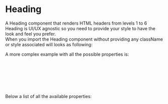 
<Meta title="DCXLibrary/Typography/Heading/Documentation" />

# Heading

A Heading component that renders HTML headers from levels 1 to 6
Heading is UI/UX agnostic so you need to provide your style to have the look and feel you prefer.  
When you import the Heading component without providing any className or style associated will looks as following:

<Canvas of={HeadingStories.Unstyled} />

A more complex example with all the possible properties is:

```js
<Heading
    label="This is a Heading"
    level="1"
    className="title"
    id="user-defined-id" 
/>
```

Below a list of all the available properties:

<ArgTypes of={HeadingStories} />